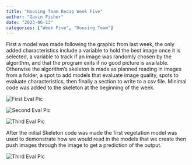 ```yaml
---
title: "Housing Team Recap Week Five"
author: "Gavin Fisher"
date: "2023-06-13"
categories: ["Week Five", "Housing Team"]
---
```


First a model was made following the graphic from last week, the only added characteristics include a variable to hold the best image once it is selected, a variable to track if an image was randomly chosen by the algorithm, and that the program exits if no good picture is available. Otherwise the algorithm's skeleton is made as planned reading in images from a folder, a spot to add models that evaluate image quality, spots to evaluate characteristics, then finally a section to write to a csv file. Minimal code was added to the skeleton at the beginning of the week.

![](eval_skel1.png "First Eval Pic")

![](eval_skel2.png "Second Eval Pic")

![](eval_skel3.png "Third Eval Pic")

After the initial Skeleton code was made the first vegetation model was used to demonstrate how we would read in the models that we create then push images through the image to get a prediction of the output. 


![](eval_skel4.png "Third Eval Pic")


